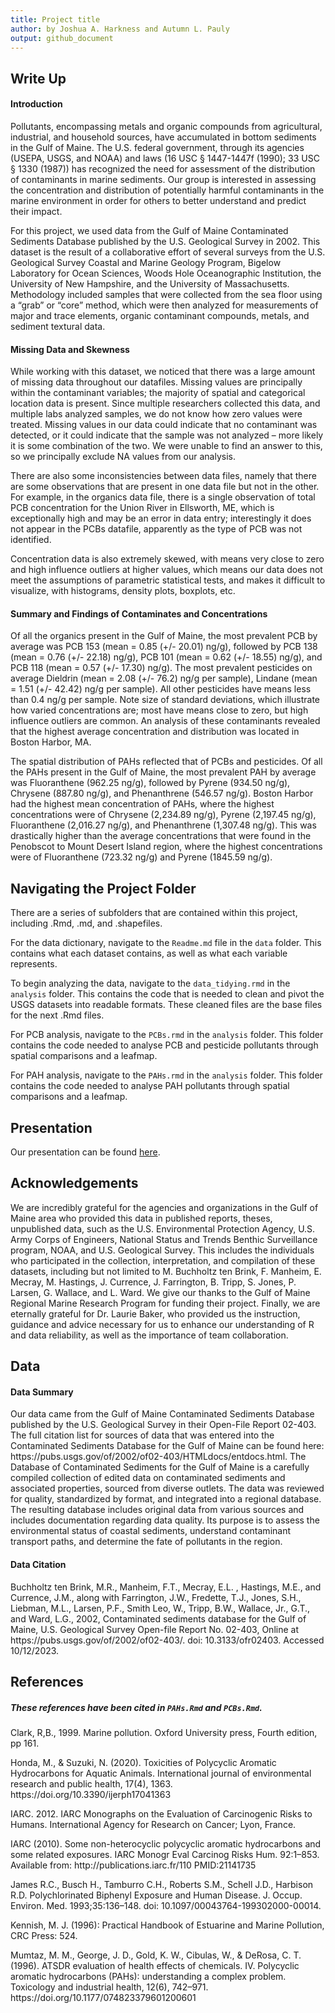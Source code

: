 ```yaml
---
title: Project title
author: by Joshua A. Harkness and Autumn L. Pauly
output: github_document
---
```

## Write Up
#### Introduction
Pollutants, encompassing metals and organic compounds from agricultural, industrial, and household sources, have accumulated in bottom sediments in the Gulf of Maine. The U.S. federal government, through its agencies (USEPA, USGS, and NOAA) and laws (16 USC § 1447-1447f (1990); 33 USC § 1330 (1987)) has recognized the need for assessment of the distribution of contaminants in marine sediments. Our group is interested in assessing the concentration and distribution of potentially harmful contaminants in the marine environment in order for others to better understand and predict their impact. 

For this project, we used data from the Gulf of Maine Contaminated Sediments Database published by the U.S. Geological Survey in 2002. This dataset is the result of a collaborative effort of several surveys from the U.S. Geological Survey Coastal and Marine Geology Program, Bigelow Laboratory for Ocean Sciences, Woods Hole Oceanographic Institution, the University of New Hampshire, and the University of Massachusetts. Methodology included samples that were collected from the sea floor using a "grab" or "core" method, which were then analyzed for measurements of major and trace elements, organic contaminant compounds, metals, and sediment textural data. 


#### Missing Data and Skewness
While working with this dataset, we noticed that there was a large amount of missing data throughout our datafiles.  Missing values are principally within the contaminant variables; the majority of spatial and categorical location data is present.  Since multiple researchers collected this data, and multiple labs analyzed samples, we do not know how zero values were treated.  Missing values in our data could indicate that no contaminant was detected, or it could indicate that the sample was not analyzed -- more likely it is some combination of the two.  We were unable to find an answer to this, so we principally exclude NA values from our analysis.

There are also some inconsistencies between data files, namely that there are some observations that are present in one data file but not in the other.  For example, in the organics data file, there is a single observation of total PCB concentration for the Union River in Ellsworth, ME, which is exceptionally high and may be an error in data entry; interestingly it does not appear in the PCBs datafile, apparently as the type of PCB was not identified.  

Concentration data is also extremely skewed, with means very close to zero and high influence outliers at higher values, which means our data does not meet the assumptions of parametric statistical tests, and makes it difficult to visualize, with histograms, density plots, boxplots, etc.  


#### Summary and Findings of Contaminates and Concentrations
Of all the organics present in the Gulf of Maine, the most prevalent PCB by average was PCB 153 (mean = 0.85 (+/- 20.01) ng/g), followed by PCB 138 (mean = 0.76 (+/- 22.18) ng/g), PCB 101 (mean = 0.62 (+/- 18.55) ng/g), and PCB 118 (mean = 0.57 (+/- 17.30) ng/g). The most prevalent pesticides on average Dieldrin (mean = 2.08 (+/- 76.2) ng/g per sample), Lindane (mean = 1.51 (+/- 42.42) ng/g per sample). All other pesticides have means less than 0.4 ng/g per sample.  Note size of standard deviations, which illustrate how varied concentrations are; most have means close to zero, but high influence outliers are common. An analysis of these contaminants revealed that the highest average concentration and distribution was located in Boston Harbor, MA.

The spatial distribution of PAHs reflected that of PCBs and pesticides. Of all the PAHs present in the Gulf of Maine, the most prevalent PAH by average was Fluoranthene (962.25 ng/g), followed by Pyrene (934.50 ng/g), Chrysene (887.80 ng/g), and Phenanthrene (546.57 ng/g). Boston Harbor had the highest mean concentration of PAHs, where the highest concentrations were of Chrysene (2,234.89 ng/g), Pyrene (2,197.45 ng/g), Fluoranthene (2,016.27 ng/g), and Phenanthrene (1,307.48 ng/g). This was drastically higher than the average concentrations that were found in the Penobscot to Mount Desert Island region, where the highest concentrations were of Fluoranthene (723.32 ng/g) and Pyrene (1845.59 ng/g). 


## Navigating the Project Folder
There are a series of subfolders that are contained within this project, including .Rmd, .md, and .shapefiles. 

For the data dictionary, navigate to the `Readme.md` file in the `data` folder. This contains what each dataset contains, as well as what each variable represents. 

To begin analyzing the data, navigate to the `data_tidying.rmd` in the `analysis` folder. This contains the code that is needed to clean and pivot the USGS datasets into readable formats. These cleaned files are the base files for the next .Rmd files. 

For PCB analysis, navigate to the `PCBs.rmd` in the `analysis` folder. This folder contains the code needed to analyse PCB and pesticide pollutants through spatial comparisons and a leafmap. 

For PAH analysis, navigate to the `PAHs.rmd` in the `analysis` folder. This folder contains the code needed to analyse PAH pollutants through spatial comparisons and a leafmap.

## Presentation

Our presentation can be found [here](https://docs.google.com/presentation/d/1LWPEdxH3TlTmRcBp79jHunibIEL1xaWUlSAA-Bt3cE8/edit?usp=sharing).

## Acknowledgements
We are incredibly grateful for the agencies and organizations in the Gulf of Maine area who provided this data in published reports, theses, unpublished data, such as the U.S. Environmental Protection Agency,  U.S. Army Corps of Engineers, National Status and Trends Benthic Surveillance program, NOAA, and  U.S. Geological Survey. This includes the individuals who participated in the collection, interpretation, and compilation of these datasets, including but not limited to M. Buchholtz ten Brink, F. Manheim, E. Mecray, M. Hastings, J. Currence, J. Farrington, B. Tripp, S. Jones, P. Larsen, G. Wallace, and L. Ward. We give our thanks to the Gulf of Maine Regional Marine Research Program for funding their project. Finally, we are eternally grateful for Dr. Laurie Baker, who provided us the instruction, guidance and advice necessary for us to enhance our understanding of R and data reliability, as well as the importance of team collaboration. 

## Data 
#### Data Summary
Our data came from the Gulf of Maine Contaminated Sediments Database published by the U.S. Geological Survey in their Open-File Report 02-403. The full citation list for sources of data that was entered into the Contaminated Sediments Database for the Gulf of Maine can be found here: https://pubs.usgs.gov/of/2002/of02-403/HTMLdocs/entdocs.html. The Database of Contaminated Sediments for the Gulf of Maine is a carefully compiled collection of edited data on contaminated sediments and associated properties, sourced from diverse outlets. The data was reviewed for quality, standardized by format, and integrated into a regional database. The resulting database includes original data from various sources and includes documentation regarding data quality. Its purpose is to assess the environmental status of coastal sediments, understand contaminant transport paths, and determine the fate of pollutants in the region.

#### Data Citation
Buchholtz ten Brink, M.R., Manheim, F.T., Mecray, E.L. , Hastings, M.E., and Currence, J.M., along with Farrington, J.W., Fredette, T.J., Jones, S.H., Liebman, M.L., Larsen, P.F., Smith Leo, W., Tripp, B.W., Wallace, Jr., G.T., and Ward, L.G., 2002, Contaminated sediments database for the Gulf of Maine, U.S. Geological Survey Open-file Report No. 02-403, Online at https://pubs.usgs.gov/of/2002/of02-403/. doi: 10.3133/ofr02403. Accessed 10/12/2023.

## References
##### These references have been cited in `PAHs.Rmd` and `PCBs.Rmd`.

Clark, R,B., 1999. Marine pollution. Oxford University press, Fourth edition, pp 161. 

Honda, M., & Suzuki, N. (2020). Toxicities of Polycyclic Aromatic Hydrocarbons for Aquatic Animals. International journal of environmental research and public health, 17(4), 1363. https://doi.org/10.3390/ijerph17041363

IARC. 2012. IARC Monographs on the Evaluation of Carcinogenic Risks to Humans. International Agency for Research on Cancer; Lyon, France.

IARC (2010). Some non-heterocyclic polycyclic aromatic hydrocarbons and some related exposures. IARC Monogr Eval Carcinog Risks Hum. 92:1–853. Available from: http://publications.iarc.fr/110 PMID:21141735 

James R.C., Busch H., Tamburro C.H., Roberts S.M., Schell J.D., Harbison R.D. Polychlorinated Biphenyl Exposure and Human Disease. J. Occup. Environ. Med. 1993;35:136–148. doi: 10.1097/00043764-199302000-00014.

Kennish, M. J. (1996): Practical Handbook of Estuarine and Marine Pollution, CRC Press: 524.

Mumtaz, M. M., George, J. D., Gold, K. W., Cibulas, W., & DeRosa, C. T. (1996). ATSDR evaluation of health effects of chemicals. IV. Polycyclic aromatic hydrocarbons (PAHs): understanding a complex problem. Toxicology and industrial health, 12(6), 742–971. https://doi.org/10.1177/074823379601200601 
